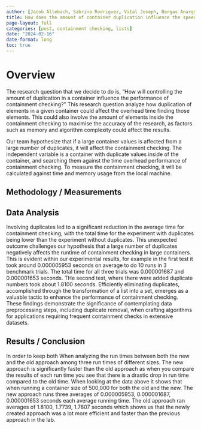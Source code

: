 ```yaml
---
author: [Jacob Allebach, Sabrina Rodriguez, Vital Joseph, Bergas Anargya, William Wolff]
title: How does the amount of container duplication influence the speed of containment checking?
page-layout: full
categories: [post, containment checking, lists]
date: "2024-02-16"
date-format: long
toc: true
---
```


# Overview

The research question that we decide to do is, "How will controlling the amount of
duplication in a container influence the performance of containment checking?" This research
question analyze how duplication of elements in a given container could affect the overhead
time finding those elements. This could also involve the amount of elements inside the
containment checking to maximise the accuracy of the research, as factors such as memory and
algorithm complexity could affect the results. 

Our team hypothesize that if a large container values is affected from a large number of
duplicates, it will affect the containment checking. The independent variable is a container
with duplicate values inside of the container, and searching them against the time overhead
performance of containment checking. To measure the containment checking, it will be
calculated against time and memory usage from the local machine. 

## Methodology / Measurements

## Data Analysis

Involving duplicates led to a significant reduction in the average time for containment
checking, with the total time for the experiment with duplicates being lower than the
experiment without duplicates. This unexpected outcome challenges our hypothesis that a
large number of duplicates negatively affects the runtime of containment checking in large
containers. This is evident within our experimental results, for example in the first test
it took around 0.000005953 seconds on average to do 10 runs in 3 benchmark trials. The
total time for all three trials was 0.000001687 and 0.000001653 seconds. THe second test,
where there were added duplicate numbers took about 1.8100 seconds. Efficiently eliminating
duplicates, accomplished through the transformation of a list into a set, emerges as a
valuable tactic to enhance the performance of containment checking. These findings
demonstrate the significance of contemplating data preprocessing steps, including duplicate
removal, when crafting algorithms for applications requiring frequent containment checks in
extensive datasets. 

## Results / Conclusion

In order to keep both When analyzing the run times between both the new and the old approach
among three run times of different sizes. The new approach is significantly faster than the
old approach as when you compare the results of each run time you see that there is a drastic
drop in run time compared to the old time. When looking at the data above it shows that when
running a container size of 500,000 for both the old and the new. The new approach runs three
averages of 0.000005953, 0.000001687, 0.000001653 seconds each average running time. The old
approach ran averages of  1.8100, 1.7739, 1.7807 seconds which shows us that the newly created
approach was a lot more efficient and faster than the previous approach in the lab. 
